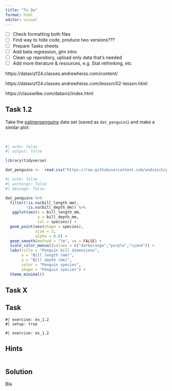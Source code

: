 ```yaml
---
title: "To Do"
format: html
editor: visual
---
```


-   [ ] Check formatting both files
-   [ ] Find way to hide code, produce two versions???
-   [ ] Prepare Tasks sheets
-   [ ] Add beta regression, glm intro
-   [ ] Clean up repository, upload only data that's needed
-   [ ] Add more literature & resources, e.g. Stat rethinking, etc

https://datavizf24.classes.andrewheiss.com/content/

https://datavizf24.classes.andrewheiss.com/lesson/02-lesson.html

https://clauswilke.com/dataviz/index.html



## Task 1.2

Take the [palmerpenguins](https://allisonhorst.github.io/palmerpenguins/index.html) data set (saved as `dat_penguins`) and make a similar plot:

<br>

```r
#| echo: false
#| output: false

library(tidyverse)

dat_penguins <-  read.csv("https://raw.githubusercontent.com/andieich/practicals_envrisk/refs/heads/main/data/penguins.csv")
```

```r
#| echo: false
#| warnings: false
#| message: false

dat_penguins %>% 
  filter(!is.na(bill_length_mm),
         !is.na(bill_depth_mm)) %>% 
   ggplot(aes(x = bill_length_mm,
              y = bill_depth_mm,
              col = species)) +
  geom_point(aes(shape = species),
             size = 3,
             alpha = 0.8) +
  geom_smooth(method = "lm", se = FALSE) +
  scale_color_manual(values = c("darkorange","purple","cyan4")) +
  labs(title = "Penguin bill dimensions",
       x = "Bill length (mm)",
       y = "Bill depth (mm)",
       color = "Penguin species",
       shape = "Penguin species") +
  theme_minimal()

```

## Task X

::::: panel-tabset

## Task

```webr
#| exercise: ex_1.2
#| setup: true

```

```webr
#| exercise: ex_1.2

```

## Hints

::: {.hint exercise="ex_1.2"}
``` r

```

:::

## Solution

::: {.solution exercise="ex_1.2"}
Bla

``` r

```


:::
:::::